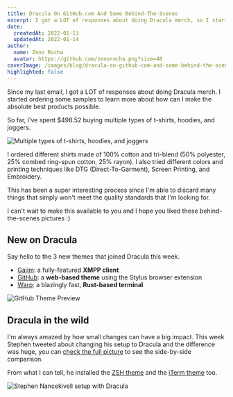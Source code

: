 ```yaml
---
title: Dracula On GitHub.com And Some Behind-The-Scenes
excerpt: I got a LOT of responses about doing Dracula merch, so I started ordering some samples to learn more about how can I make the absolute best products.
date:
  createdAt: 2022-01-13
  updatedAt: 2022-01-14
author:
  name: Zeno Rocha
  avatar: https://github.com/zenorocha.png?size=48
coverImage: /images/blog/dracula-on-github-com-and-some-behind-the-scenes-a.jpg
highlighted: false
---
```


Since my last email, I got a LOT of responses about doing Dracula merch. I started ordering some samples to learn more about how can I make the absolute best products possible.

So far, I've spent $498.52 buying multiple types of t-shirts, hoodies, and joggers.

![Multiple types of t-shirts, hoodies, and joggers](/images/blog/dracula-on-github-com-and-some-behind-the-scenes-a.jpg)

I ordered different shirts made of 100% cotton and tri-blend (50% polyester, 25% combed ring-spun cotton, 25% rayon). I also tried different colors and printing techniques like DTG (Direct-To-Garment), Screen Printing, and Embroidery.

This has been a super interesting process since I'm able to discard many things that simply won't meet the quality standards that I'm looking for.

I can't wait to make this available to you and I hope you liked these behind-the-scenes pictures :)

## New on Dracula

Say hello to the 3 new themes that joined Dracula this week.

- [Gajim](/gajim): a fully-featured **XMPP client**
- [GitHub](/github): a **web-based theme** using the Stylus browser extension
- [Warp](/warp): a blazingly fast, **Rust-based terminal**

![GitHub Theme Preview](/images/blog/dracula-on-github-com-and-some-behind-the-scenes-b.png)

## Dracula in the wild

I'm always amazed by how small changes can have a big impact. This week Stephen tweeted about changing his setup to Dracula and the difference was huge, you can [check the full picture](https://twitter.com/hi_stephen_n/status/1480765091121221632) to see the side-by-side comparison.

From what I can tell, he installed the [ZSH theme](/zsh) and the [iTerm theme](/iterm) too.

![Stephen Nancekivell setup with Dracula](/images/blog/dracula-on-github-com-and-some-behind-the-scenes-c.png)
